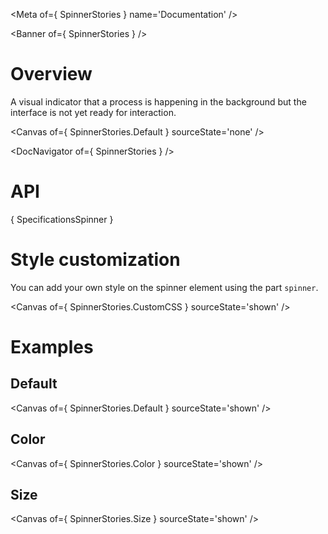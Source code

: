 
<Meta of={ SpinnerStories } name='Documentation' />

<Banner of={ SpinnerStories } />

# Overview

A visual indicator that a process is happening in the background but the interface is not yet ready for interaction.

<Canvas of={ SpinnerStories.Default } sourceState='none' />

<DocNavigator of={ SpinnerStories } />

# API

<Markdown>{ SpecificationsSpinner }</Markdown>

# Style customization

You can add your own style on the spinner element using the part `spinner`.

<Canvas of={ SpinnerStories.CustomCSS } sourceState='shown' />

# Examples

## Default

<Canvas of={ SpinnerStories.Default } sourceState='shown' />

## Color

<Canvas of={ SpinnerStories.Color } sourceState='shown' />

## Size

<Canvas of={ SpinnerStories.Size } sourceState='shown' />
